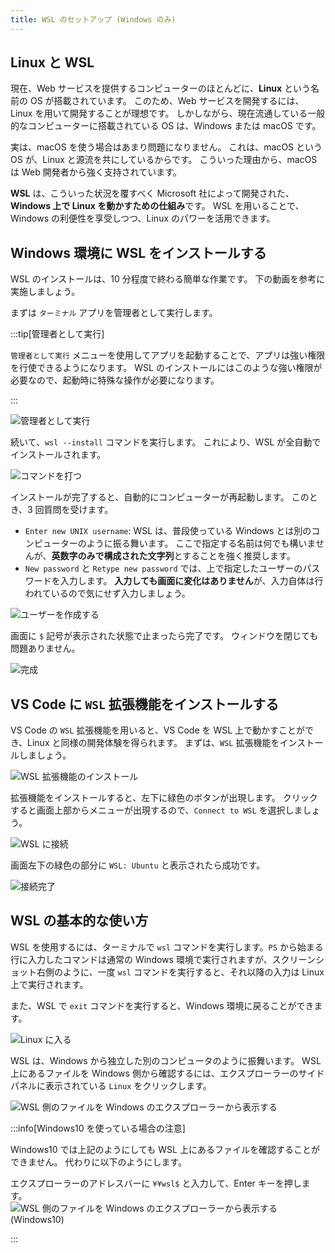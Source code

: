 ```yaml
---
title: WSL のセットアップ (Windows のみ)
---
```


## Linux と WSL

現在、Web サービスを提供するコンピューターのほとんどに、**Linux** という名前の OS が搭載されています。
このため、Web サービスを開発するには、Linux を用いて開発することが理想です。
しかしながら、現在流通している一般的なコンピューターに搭載されている OS は、Windows または macOS です。

実は、macOS を使う場合はあまり問題になりません。
これは、macOS という OS が、Linux と源流を共にしているからです。
こういった理由から、macOS は Web 開発者から強く支持されています。

**WSL** は、こういった状況を覆すべく Microsoft 社によって開発された、**Windows 上で Linux を動かすための仕組み**です。
WSL を用いることで、Windows の利便性を享受しつつ、Linux のパワーを活用できます。

## Windows 環境に WSL をインストールする

WSL のインストールは、10 分程度で終わる簡単な作業です。
下の動画を参考に実施しましょう。

<ExternalVideoPlayer src="https://www.youtube.com/embed/aRf7NYZpUa0" />

まずは `ターミナル` アプリを管理者として実行します。

:::tip[管理者として実行]

`管理者として実行` メニューを使用してアプリを起動することで、アプリは強い権限を行使できるようになります。
WSL のインストールにはこのような強い権限が必要なので、起動時に特殊な操作が必要になります。

:::

![管理者として実行](run-as-administrator.png)

続いて、`wsl --install` コマンドを実行します。
これにより、WSL が全自動でインストールされます。

![コマンドを打つ](type-wsl-install.png)

インストールが完了すると、自動的にコンピューターが再起動します。
このとき、3 回質問を受けます。

- `Enter new UNIX username`: WSL は、普段使っている Windows とは別のコンピューターのように振る舞います。
  ここで指定する名前は何でも構いませんが、**英数字のみで構成された文字列**とすることを強く推奨します。
- `New password` と `Retype new password` では、上で指定したユーザーのパスワードを入力します。
  **入力しても画面に変化はありません**が、入力自体は行われているので気にせず入力しましょう。

![ユーザーを作成する](type-password.png)

画面に `$` 記号が表示された状態で止まったら完了です。
ウィンドウを閉じても問題ありません。

![完成](completed.png)

## VS Code に `WSL` 拡張機能をインストールする

VS Code の `WSL` 拡張機能を用いると、VS Code を WSL 上で動かすことができ、Linux と同様の開発体験を得られます。
まずは、`WSL` 拡張機能をインストールしましょう。

![WSL 拡張機能のインストール](./install-wsl-extension.png)

拡張機能をインストールすると、左下に緑色のボタンが出現します。
クリックすると画面上部からメニューが出現するので、`Connect to WSL` を選択しましょう。

![WSL に接続](./connect-to-wsl.png)

画面左下の緑色の部分に `WSL: Ubuntu` と表示されたら成功です。

![接続完了](./connected.png)

## WSL の基本的な使い方

WSL を使用するには、ターミナルで `wsl` コマンドを実行します。`PS` から始まる行に入力したコマンドは通常の Windows 環境で実行されますが、スクリーンショット右側のように、一度 `wsl` コマンドを実行すると、それ以降の入力は Linux 上で実行されます。

また、WSL で `exit` コマンドを実行すると、Windows 環境に戻ることができます。

![Linux に入る](./go-into-linux.png)

WSL は、Windows から独立した別のコンピュータのように振舞います。
WSL 上にあるファイルを Windows 側から確認するには、エクスプローラーのサイドパネルに表示されている `Linux` をクリックします。

![WSL 側のファイルを Windows のエクスプローラーから表示する](./show-linux-files.png)

:::info[Windows10 を使っている場合の注意]

Windows10 では上記のようにしても WSL 上にあるファイルを確認することができません。
代わりに以下のようにします。

エクスプローラーのアドレスバーに `¥¥wsl$` と入力して、Enter キーを押します。
![WSL 側のファイルを Windows のエクスプローラーから表示する(Windows10)](./show-linux-files-windows10.png)

:::
